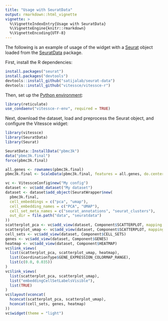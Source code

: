 ```yaml
---
title: "Usage with SeuratData"
output: rmarkdown::html_vignette
vignette: >
  %\VignetteIndexEntry{Usage with SeuratData}
  %\VignetteEngine{knitr::rmarkdown}
  %\VignetteEncoding{UTF-8}
---
```


The following is an example of usage of the widget with a [Seurat](https://satijalab.org/seurat/) object loaded from the [SeuratData](https://github.com/satijalab/seurat-data) package.


First, install the R dependencies:

```r
install.packages("seurat")
install.packages("devtools")
devtools::install_github("satijalab/seurat-data")
devtools::install_github("vitessce/vitessce-r")
```

Then, set up the [Python environment](./local_data_overview.html):

```r
library(reticulate)
use_condaenv("vitessce-r-env", required = TRUE)
```

Next, download the dataset, load and preprocess the Seurat object, and configure the Vitessce widget:

```r
library(vitessce)
library(SeuratData)
library(Seurat)

SeuratData::InstallData("pbmc3k")
data("pbmc3k.final")
force(pbmc3k.final)

all.genes <- rownames(pbmc3k.final)
pbmc3k.final <- ScaleData(pbmc3k.final, features = all.genes, do.center = FALSE)

vc <- VitessceConfig$new("My config")
dataset <- vc$add_dataset("My dataset")
dataset <- dataset$add_object(SeuratWrapper$new(
  pbmc3k.final,
  cell_embeddings = c("pca", "umap"),
  cell_embedding_names = c("PCA", "UMAP"),
  cell_set_meta_names = c("seurat_annotations", "seurat_clusters"),
  out_dir = file.path("data", "seuratdata")
))
scatterplot_pca <- vc$add_view(dataset, Component$SCATTERPLOT, mapping = "PCA")
scatterplot_umap <- vc$add_view(dataset, Component$SCATTERPLOT, mapping = "UMAP")
cell_sets <- vc$add_view(dataset, Component$CELL_SETS)
genes <- vc$add_view(dataset, Component$GENES)
heatmap <- vc$add_view(dataset, Component$HEATMAP)
vc$link_views(
  list(scatterplot_pca, scatterplot_umap, heatmap),
  list(CoordinationType$GENE_EXPRESSION_COLORMAP_RANGE),
  list(c(0.0, 0.035))
)
vc$link_views(
  list(scatterplot_pca, scatterplot_umap),
  list("embeddingCellSetLabelsVisible"),
  list(TRUE)
)
vc$layout(vconcat(
  hconcat(scatterplot_pca, scatterplot_umap),
  hconcat(cell_sets, genes, heatmap)
))
vc$widget(theme = "light")
```



